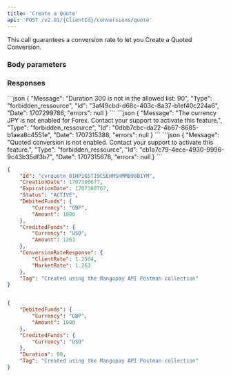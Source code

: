 ```yaml
---
title: 'Create a Quote'  
api: 'POST /v2.01/{ClientId}/conversions/quote'  
---
```


  

This call guarantees a conversion rate to let you Create a Quoted Conversion.  

### Body parameters  

<DebitedFunds />  

<CreditedFunds />  

<Tag />  

<Duration />  

### Responses  

<AccordionGroup>

<Accordion title="200 - Active">  

<IdResponse />  

<CreationDateResponse />  

<ExpirationDateResponse />  

<StatusResponse />  

<DebitedFundsResponse />  

<CreditedFundsResponse />  

<ConversionRateResponseResponse />  

<TagResponse /></Accordion>

</AccordionGroup>
<AccordionGroup>


<Accordion title="403 Duration not allowed">
```json
{
    "Message": "Duration 300 is not in the allowed list: 90",
    "Type": "forbidden_ressource",
    "Id": "3af49cbd-d68c-403c-8a37-b1ef40c224a6",
    "Date": 1707299786,
    "errors": null
}  
 ```  
</Accordion>

<Accordion title="403 Currency not activated">
```json 
{
    "Message": "The currency JPY is not enabled for Forex. Contact your support to activate this feature.",
    "Type": "forbidden_ressource",
    "Id": "0dbb7cbc-da22-4b67-8685-b1aea8c4551e",
    "Date": 1707315388,
    "errors": null
}  
 ```  
</Accordion>

<Accordion title="403 Quoted conversion feature not activated">
```json
{
    "Message": "Quoted conversion is not enabled. Contact your support to activate this feature.",
    "Type": "forbidden_ressource",
    "Id": "cb1a7c79-4ece-4930-9996-9c43b35df3b7",
    "Date": 1707315678,
    "errors": null
}  
 ``` 
</Accordion>

</AccordionGroup>  

<ResponseExample>  

```json 200 - Active  
{
    "Id": "cvrquote_01HP1GST19CSEHMSHMMB98B1YM",
    "CreationDate": 1707300677,
    "ExpirationDate": 1707300767,
    "Status": "ACTIVE",
    "DebitedFunds": {
        "Currency": "GBP",
        "Amount": 1000
    },
    "CreditedFunds": {
        "Currency": "USD",
        "Amount": 1263
    },
    "ConversionRateResponse": {
        "ClientRate": 1.2504,
        "MarketRate": 1.263
    },
    "Tag": "Created using the Mangopay API Postman collection"
}  
 ```  

</ResponseExample>  

<RequestExample>  
  
```json REST  

{
    "DebitedFunds": {
        "Currency": "GBP",
        "Amount": 1000
    },
    "CreditedFunds": {
        "Currency": "USD"
    },
    "Duration": 90,
    "Tag": "Created using the Mangopay API Postman collection"
}  
```  

  
</RequestExample>